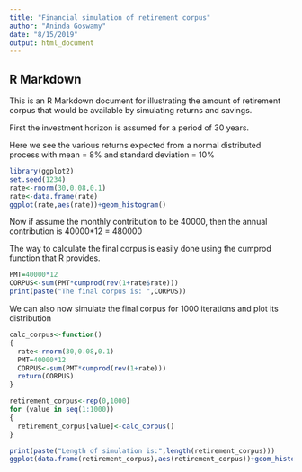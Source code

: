 ```yaml
---
title: "Financial simulation of retirement corpus"
author: "Aninda Goswamy"
date: "8/15/2019"
output: html_document
---
```

## R Markdown

This is an R Markdown document for illustrating the amount of retirement corpus that would be available by simulating returns and savings. 

First the investment horizon is assumed for a period of 30 years.

Here we see the various returns expected from a normal distributed process with mean = 8% and standard deviation = 10%

```r
library(ggplot2)
set.seed(1234)
rate<-rnorm(30,0.08,0.1)
rate<-data.frame(rate)
ggplot(rate,aes(rate))+geom_histogram()
```

Now if assume the monthly contribution to be 40000, then the annual contribution is 40000*12 = 480000

The way to calculate the final corpus is easily done using the cumprod function that R provides.

```r
PMT=40000*12
CORPUS<-sum(PMT*cumprod(rev(1+rate$rate)))
print(paste("The final corpus is: ",CORPUS))
```

We can also now simulate the final corpus for 1000 iterations and plot its distribution
```r
calc_corpus<-function()
{
  rate<-rnorm(30,0.08,0.1)
  PMT=40000*12
  CORPUS<-sum(PMT*cumprod(rev(1+rate)))
  return(CORPUS)
}

retirement_corpus<-rep(0,1000)
for (value in seq(1:1000))
{
  retirement_corpus[value]<-calc_corpus()
}

print(paste("Length of simulation is:",length(retirement_corpus)))
ggplot(data.frame(retirement_corpus),aes(retirement_corpus))+geom_histogram()

```